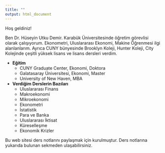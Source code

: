 ```yaml
---
title: ""
output: html_document
---
```


Hoş geldiniz!

Ben Dr. Hüseyin Utku Demir. Karabük Üniversitesinde öğretim görevlisi olarak çalışıyorum. Ekonometri, Uluslararası Ekonomi, Makine Öğrenmesi ilgi alanlanlarım. Ayrıca CUNY bünyesinde Brooklyn Koleji, Hunter Koleji, City Kolejinde çeşitli yüksek lisans ve lisans dersleri verdim. 

- **Eğitim**
  - CUNY Graduate Center, Ekonomi, Doktora
  - Galatasaray Üniversitesi, Ekonomi, Master
  - University of New Haven, MBA

- **Verdiğim Derslerin Bazıları**
  - Uluslararası Finans
  - Makroekonomi
  - Mikroekonomi
  - Ekonometri
  - İstatistik
  - Para ve Banka
  - Uluslararası İktisat
  - Küreselleşme
  - Ekonomik Krizler

Bu web sitesi ders notlarını paylaşmak için kurulmuştur. Ders notlarına yukarıda bulunan sekmeden ulaşabilirsiniz.

